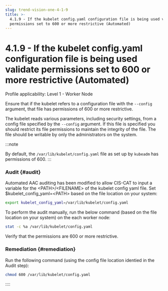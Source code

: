 ```yaml
---
slug: trend-vision-one-4-1-9
title: >-
  4.1.9 - If the kubelet config.yaml configuration file is being used validate
  permissions set to 600 or more restrictive (Automated)
---
```

# 4.1.9 - If the kubelet config.yaml configuration file is being used validate permissions set to 600 or more restrictive (Automated)

Profile applicability: Level 1 - Worker Node

Ensure that if the kubelet refers to a configuration file with the `--config` argument, that file has permissions of 600 or more restrictive.

The kubelet reads various parameters, including security settings, from a config file specified by the `--config` argument. If this file is specified you should restrict its file permissions to maintain the integrity of the file. The file should be writable by only the administrators on the system.

:::note

By default, the `/var/lib/kubelet/config.yaml` file as set up by `kubeadm` has permissions of 600.
:::

### Audit {#audit}

Automated AAC auditing has been modified to allow CIS-CAT to input a variable for the \<PATH\>/\<FILENAME\> of the kubelet config yaml file. Set $kubelet_config_yaml=\<PATH\> based on the file location on your system:

```bash
export kubelet_config_yaml=/var/lib/kubelet/config.yaml
```

To perform the audit manually, run the below command (based on the file location on your system) on the each worker node:

```bash
stat -c %a /var/lib/kubelet/config.yaml
```

Verify that the permissions are 600 or more restrictive.

### Remediation {#remediation}

Run the following command (using the config file location identied in the Audit step):

```bash
chmod 600 /var/lib/kubelet/config.yaml
```
::::
